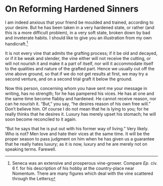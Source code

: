 # On Reforming Hardened Sinners

I am indeed anxious that your friend be moulded and trained, according to your desire.
But he has been taken in a very hardened state, or rather (and this is a more difficult problem), in a very soft state, broken down by bad and inveterate habits.
I should like to give you an illustration from my own handicraft.[^112-1]

It is not every vine that admits the grafting process; if it be old and decayed, or if it be weak and slender, the vine either will not receive the cutting, or will not nourish it and make it a part of itself, nor will it accommodate itself to the qualities and nature of the grafted part.
Hence we usually cut off the vine above ground, so that if we do not get results at first, we may try a second venture, and on a second trial graft it below the ground.

Now this person, concerning whom you have sent me your message in writing, has no strength; for he has pampered his vices.
He has at one and the same time become flabby and hardened.
He cannot receive reason, nor can he nourish it.
"But," you say, "he desires reason of his own free will."
Don't believe him.
Of course I do not mean that he is lying to you; for he really thinks that he desires it.
Luxury has merely upset his stomach; he will soon become reconciled to it again.

"But he says that he is put out with his former way of living."
Very likely.
Who is not?
Men love and hate their vices at the same time.
It will be the proper season to pass judgment on him when he has given us a guarantee that he really hates luxury; as it is now, luxury and he are merely not on speaking terms.
Farewell.

[^112-1]: Seneca was an extensive and prosperous vine-grower. Compare *Ep.* civ. 6 f. for his description of his hobby at the country-place near Nomentum. There are many figures which deal with the vine scattered through the Letters